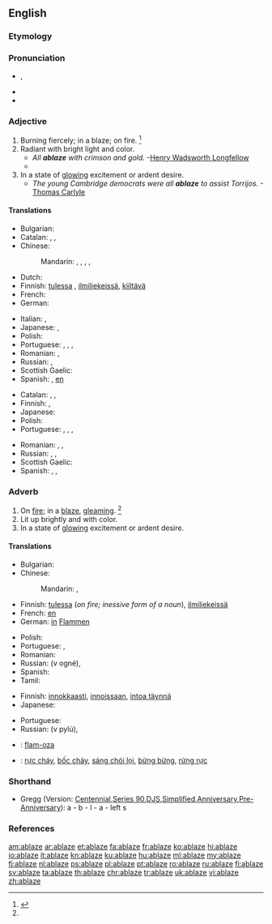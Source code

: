 ==English==

===Etymology===
{{prefix|a|blaze|t1=on, in|t2=flame}}

===Pronunciation===
* {{a|US}} {{IPA|/əˈbleɪz/}}, {{X-SAMPA|/@"bleIz/}}
* {{rhymes|eɪz}}
* {{audio|en-us-ablaze.ogg|Audio (US)}}

===Adjective===
{{en-adj}}

# Burning fiercely; in a blaze; on fire. {{defdate|Early 19<sup>th</sup> century.}}<ref name=SOED>{{reference-book | last =| first = | authorlink =  | coauthors =  | editor =Brown, Lesley  | others =  | title = The Shorter Oxford English Dictionary | origdate =  | origyear = 1933| origmonth =  | url =  | format =  | accessdate =  | accessyear =  | accessmonth =  | edition = 5th | date =  | year =2003| month =  | publisher =Oxford University Press  | location =Oxford, UK | language =  | id =  | doi = | isbn =978-0-19-860575-7 | lccn = | ol = | pages =5| chapter =  | chapterurl =  | quote =}}</ref>
# Radiant with bright light and color.
#* ''All '''ablaze''' with crimson and gold.''  -[[w:Henry Wadsworth Longfellow|Henry Wadsworth Longfellow]]
#* {{quote-news
|year=2011
|date=October 23
|author=Phil McNulty
|title=Man Utd   1 - 6   Man City
|work=BBC Sport
|url=http://news.bbc.co.uk/sport2/hi/football/15325536.stm
|page=
|passage=Mario Balotelli, in the headlines for accidentally setting his house '''ablaze''' with fireworks, put City on their way with goals either side of the interval as United struggled to contain the array of attacking talent in front of them.}}
# In a state of [[glowing]] excitement or ardent desire.
#* ''The young Cambridge democrats were all '''ablaze''' to assist Torrijos.''  -[[w:Thomas Carlyle|Thomas Carlyle]]

====Translations====
{{trans-top|on fire}}
* Bulgarian: {{t|bg|пламнал, лумнал}}
* Catalan: {{t|ca|rogent}}, {{t|ca|cremant}}, {{t|ca|ardent}}
* Chinese:
*: Mandarin: {{t|cmn|燃燒|sc=Hani}}, {{t+|cmn|燃烧|tr=ránshāo|sc=Hani}}, {{t+|cmn|起火|tr=qǐhuǒ|sc=Hani}}, {{t|cmn|著火|sc=Hani}}, {{t+|cmn|着火|tr=zháohuǒ|sc=Hani}}
* Dutch: {{t|nl|in lichterlaaie}}
* Finnish: {{gloss|on fire}} [[tuli|tulessa]] {{qualifier|inessive form of a noun}}, [[ilmiliekeissä]], {{gloss|gleaming}} [[kiiltävä]]
* French: {{t+|fr|embrasé}}
* German: {{t|de|lodernd}}
{{trans-mid}}
* Italian: {{t|it|in fiamme}}, {{t+|it|fiammeggiante}}
* Japanese: {{t+|ja|燃える|tr=moete iru|alt=燃えている}}, {{t+|ja|着火|tr=ちゃっか, chakka|sc=Jpan}}
* Polish: {{t|pl|w ogniu}}
* Portuguese: {{t+|pt|em}} {{t|pt|chamas}}, {{t+|pt|em}} {{t|pt|brasas}}, {{t+|pt|queimando}}, {{t+|pt|ardente}}
* Romanian: {{t|ro|în flăcări}}, {{t+|ro|aprins}}
* Russian: {{t+|ru|гореть|tr=gorjáščij|alt=горящий}} {{qualifier|on fire}}, {{t+|ru|сверкать|tr=sverkájuščij|alt=сверкающий}} {{qualifier|gleaming}}
* Scottish Gaelic: {{t|gd|lasrach}}
* Spanish: {{t+|es|ardiendo}}, [[en]] {{t+|es|llama|alt=llamas}}
{{trans-bottom}}

{{trans-top|glowing}}
* Catalan: {{t|ca|rogent}}, {{t|ca|cremant}}, {{t|ca|ardent}}
* Finnish: {{t|fi|innokas}}, {{t+|fi|innoissaan}}
* Japanese: {{t|ja|興奮|tr=kōfun shite iru|alt=興奮している}}
* Polish: {{t|pl|rozjarzony}}
* Portuguese: {{t+|pt|ardente}}, {{t+|pt|brilhante}}, {{t+|pt|radiante}}, {{t+|pt|resplandecente}}
{{trans-mid}}
* Romanian: {{t|ro|strălucind}}, {{t|ro|scânteind}}, {{t|ro|lucitor}}
* Russian: {{t+|ru|возбуждённый|tr=vozbuždjónnyj}}, {{t+|ru|пылкий|tr=pýlkij}}, {{t+|ru|гореть|tr=gorjáščij|alt=горящий}}
* Scottish Gaelic: {{t|gd|lasrach}}
* Spanish: {{t|es|radiante}}, {{t+|es|ardiente}}, {{t|es|resplandeciente}}
{{trans-bottom}}

===Adverb===
{{en-adv}}

# On [[fire]]; in a [[blaze]], [[gleaming]]. {{defdate|Early 19<sup>th</sup> century.}}<ref name=SOED/>
# Lit up brightly and with color.
# In a state of [[glowing]] excitement or ardent desire.

====Translations====
{{trans-top|on fire}}
* Bulgarian: {{t|bg|пламвам, лумвам}}
* Chinese:
*: Mandarin: {{t+|cmn|熾|sc=Hani}}, {{t+|cmn|炽|tr=chì|sc=Hani}}
* Finnish: [[tuli|tulessa]] (''on fire; inessive form of a noun''), [[ilmiliekeissä]]
* French: [[en]] {{t+|fr|flamme|alt=flammes}}
* German: [[in]] [[Flamme]]n
{{trans-mid}}
* Polish: {{t|pl|w ogniu}}
* Portuguese: {{t+|pt|ardendo}}, {{t+|pt|queimando}}
* Romanian: {{t|ro|în flăcări}}
* Russian: {{l/ru|в}} {{l/ru|огонь|огне}} (v ogné), {{t+|ru|гореть|tr=gorjáščij|alt=горящий}}
* Spanish: {{t+|es|llama|alt=en llamas}}
* Tamil: {{t|ta|theeyil|sc=Taml}}
{{trans-bottom}}

{{trans-top|glowing}}
* Finnish: [[innokkaasti]], [[innoissaan]], [[intoa täynnä]]
* Japanese: {{t|ja|輝く|tr=かがやいている, kagayaite iru|alt=輝いている|sc=Jpan}}
{{trans-mid}}
* Portuguese: {{t+|pt|brilhando}}
* Russian: {{l/ru|в}} {{l/ru|пыл|пылу}} (v pylú), {{t+|ru|пылать|tr=pylájuščij|alt=пылающий}}
{{trans-bottom}}

{{checktrans-top}}
* {{ttbc|io}}: [[flam-oza]]
* {{ttbc|vi}}: [[rực cháy]], [[bốc cháy]], [[sáng chói lọi]], [[bừng bừng]], [[rừng rực]]
{{trans-bottom}}

===Shorthand===
* Gregg (Version: [http://en.wikipedia.org/wiki/Gregg_Shorthand#Centennial_Gregg_Shorthand Centennial],[http://en.wikipedia.org/wiki/Gregg_Shorthand#Series_90_Gregg_Shorthand  Series 90],[http://en.wikipedia.org/wiki/Gregg_Shorthand#Diamond_Jubilee_Gregg_Shorthand  DJS],[http://en.wikipedia.org/wiki/Gregg_Shorthand#Simplified_Gregg_Shorthand Simplified],[http://en.wikipedia.org/wiki/Gregg_Shorthand#Anniversary_Gregg_Shorthand Anniversary],[http://en.wikipedia.org/wiki/Gregg_Shorthand#Pre-Anniversary_Gregg_Shorthand Pre-Anniversary]): a - b - l - a - left s

===References===
<references/>

[[am:ablaze]]
[[ar:ablaze]]
[[et:ablaze]]
[[fa:ablaze]]
[[fr:ablaze]]
[[ko:ablaze]]
[[hi:ablaze]]
[[io:ablaze]]
[[it:ablaze]]
[[kn:ablaze]]
[[ku:ablaze]]
[[hu:ablaze]]
[[ml:ablaze]]
[[my:ablaze]]
[[fj:ablaze]]
[[nl:ablaze]]
[[ps:ablaze]]
[[pl:ablaze]]
[[pt:ablaze]]
[[ro:ablaze]]
[[ru:ablaze]]
[[fi:ablaze]]
[[sv:ablaze]]
[[ta:ablaze]]
[[th:ablaze]]
[[chr:ablaze]]
[[tr:ablaze]]
[[uk:ablaze]]
[[vi:ablaze]]
[[zh:ablaze]]